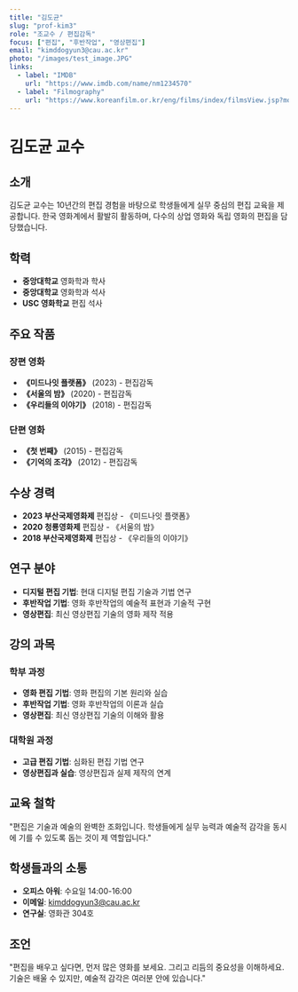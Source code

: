 ```yaml
---
title: "김도균"
slug: "prof-kim3"
role: "조교수 / 편집감독"
focus: ["편집", "후반작업", "영상편집"]
email: "kimddogyun3@cau.ac.kr"
photo: "/images/test_image.JPG"
links:
  - label: "IMDB"
    url: "https://www.imdb.com/name/nm1234570"
  - label: "Filmography"
    url: "https://www.koreanfilm.or.kr/eng/films/index/filmsView.jsp?movieCd=20200004"
---
```


# 김도균 교수

## 소개

김도균 교수는 10년간의 편집 경험을 바탕으로 학생들에게 실무 중심의 편집 교육을 제공합니다. 한국 영화계에서 활발히 활동하며, 다수의 상업 영화와 독립 영화의 편집을 담당했습니다.

## 학력

- **중앙대학교** 영화학과 학사
- **중앙대학교** 영화학과 석사
- **USC 영화학교** 편집 석사

## 주요 작품

### 장편 영화
- **《미드나잇 플랫폼》** (2023) - 편집감독
- **《서울의 밤》** (2020) - 편집감독
- **《우리들의 이야기》** (2018) - 편집감독

### 단편 영화
- **《첫 번째》** (2015) - 편집감독
- **《기억의 조각》** (2012) - 편집감독

## 수상 경력

- **2023 부산국제영화제** 편집상 - 《미드나잇 플랫폼》
- **2020 청룡영화제** 편집상 - 《서울의 밤》
- **2018 부산국제영화제** 편집상 - 《우리들의 이야기》

## 연구 분야

- **디지털 편집 기법**: 현대 디지털 편집 기술과 기법 연구
- **후반작업 기법**: 영화 후반작업의 예술적 표현과 기술적 구현
- **영상편집**: 최신 영상편집 기술의 영화 제작 적용

## 강의 과목

### 학부 과정
- **영화 편집 기법**: 영화 편집의 기본 원리와 실습
- **후반작업 기법**: 영화 후반작업의 이론과 실습
- **영상편집**: 최신 영상편집 기술의 이해와 활용

### 대학원 과정
- **고급 편집 기법**: 심화된 편집 기법 연구
- **영상편집과 실습**: 영상편집과 실제 제작의 연계

## 교육 철학

"편집은 기술과 예술의 완벽한 조화입니다. 학생들에게 실무 능력과 예술적 감각을 동시에 기를 수 있도록 돕는 것이 제 역할입니다."

## 학생들과의 소통

- **오피스 아워**: 수요일 14:00-16:00
- **이메일**: kimddogyun3@cau.ac.kr
- **연구실**: 영화관 304호

## 조언

"편집을 배우고 싶다면, 먼저 많은 영화를 보세요. 그리고 리듬의 중요성을 이해하세요. 기술은 배울 수 있지만, 예술적 감각은 여러분 안에 있습니다." 